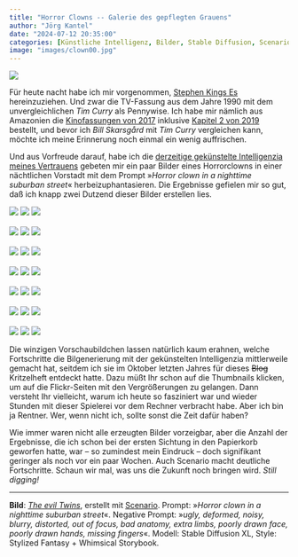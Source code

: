 ```yaml
---
title: "Horror Clowns -- Galerie des gepflegten Grauens"
author: "Jörg Kantel"
date: "2024-07-12 20:35:00"
categories: [Künstliche Intelligenz, Bilder, Stable Diffusion, Scenario]
image: "images/clown00.jpg"
---
```


[![](images/clown00-b.jpg)](https://www.flickr.com/photos/schockwellenreiter/53852667494/)

Für heute nacht habe ich mir vorgenommen, [Stephen Kings Es](https://de.wikipedia.org/wiki/Stephen_Kings_Es) hereinzuziehen. Und zwar die TV-Fassung aus dem Jahre 1990 mit dem unvergleichlichen *Tim Curry* als Pennywise. Ich habe mir nämlich aus Amazonien die [Kinofassungen von 2017](https://de.wikipedia.org/wiki/Es_(2017)) inklusive [Kapitel 2 von 2019](https://de.wikipedia.org/wiki/Es_Kapitel_2) bestellt, und bevor ich *Bill Skarsgård* mit *Tim Curry* vergleichen kann, möchte ich meine Erinnerung noch einmal ein wenig auffrischen.

Und aus Vorfreude darauf, habe ich die [derzeitige gekünstelte Intelligenzia meines Vertrauens](http://cognitiones.kantel-chaos-team.de/technikgeschichte/rechnerundnetze/scenario.html) gebeten mir ein paar Bilder eines Horrorclowns in einer nächtlichen Vorstadt mit dem Prompt »*Horror clown in a nighttime suburban street*« herbeizuphantasieren. Die Ergebnisse gefielen mir so gut, daß ich knapp zwei Dutzend dieser Bilder erstellen lies.

[![](images/clown01.jpg)](https://www.flickr.com/photos/schockwellenreiter/53852593493/)&nbsp;[![](images/clown02.jpg)](https://www.flickr.com/photos/schockwellenreiter/53852335326/)&nbsp;[![](images/clown03.jpg)](https://www.flickr.com/photos/schockwellenreiter/53851434577/)<br /><br />
[![](images/clown04.jpg)](https://www.flickr.com/photos/schockwellenreiter/53852325296/)&nbsp;[![](images/clown05.jpg)](https://www.flickr.com/photos/schockwellenreiter/53852583103/)&nbsp;[![](images/clown06.jpg)](https://www.flickr.com/photos/schockwellenreiter/53851432737/)<br /><br />
[![](images/clown07.jpg)](https://www.flickr.com/photos/schockwellenreiter/53851416562/)&nbsp;[![](images/clown08.jpg)](https://www.flickr.com/photos/schockwellenreiter/53851415452/)&nbsp;[![](images/clown09.jpg)](https://www.flickr.com/photos/schockwellenreiter/53852666584/)<br /><br />
[![](images/clown10.jpg)](https://www.flickr.com/photos/schockwellenreiter/53852723385/)&nbsp;[![](images/clown11.jpg)](https://www.flickr.com/photos/schockwellenreiter/53851396367/)&nbsp;[![](images/clown12.jpg)](https://www.flickr.com/photos/schockwellenreiter/53852545408/)<br /><br />
[![](images/clown13.jpg)](https://www.flickr.com/photos/schockwellenreiter/53852286361/)&nbsp;[![](images/clown14.jpg)](https://www.flickr.com/photos/schockwellenreiter/53852528413/)&nbsp;[![](images/clown15.jpg)](https://www.flickr.com/photos/schockwellenreiter/53852269896/)<br /><br />
[![](images/clown16.jpg)](https://www.flickr.com/photos/schockwellenreiter/53851377802/)&nbsp;[![](images/clown17.jpg)](https://www.flickr.com/photos/schockwellenreiter/53851377227/)&nbsp;[![](images/clown18.jpg)](https://www.flickr.com/photos/schockwellenreiter/53852611844/)<br /><br />
[![](images/clown19.jpg)](https://www.flickr.com/photos/schockwellenreiter/53852251836/)&nbsp;[![](images/clown20.jpg)](https://www.flickr.com/photos/schockwellenreiter/53851359277/)&nbsp;[![](images/clown21.jpg)](https://www.flickr.com/photos/schockwellenreiter/53852251296/)

Die winzigen Vorschaubildchen lassen natürlich kaum erahnen, welche Fortschritte die Bilgenerierung mit der gekünstelten Intelligenzia mittlerweile gemacht hat, seitdem ich sie im Oktober letzten Jahres für dieses ~~Blog~~ Kritzelheft entdeckt hatte. Dazu müßt Ihr schon auf die Thumbnails klicken, um auf  die Flickr-Seiten mit den Vergrößerungen zu gelangen. Dann versteht Ihr vielleicht, warum ich heute so fasziniert war und wieder Stunden mit dieser Spielerei vor dem Rechner verbracht habe. Aber ich bin ja Rentner. Wer, wenn nicht ich, sollte sonst die Zeit dafür haben?

Wie immer waren nicht alle erzeugten Bilder vorzeigbar, aber die Anzahl der Ergebnisse, die ich schon bei der ersten Sichtung in den Papierkorb geworfen hatte, war -- so zumindest mein Eindruck -- doch signifikant geringer als noch vor ein paar Wochen. Auch Scenario macht deutliche Fortschritte. Schaun wir mal, was uns die Zukunft noch bringen wird. *Still digging!*

---

**Bild**: *[The evil Twins](https://www.flickr.com/photos/schockwellenreiter/53852667494/)*, erstellt mit [Scenario](http://cognitiones.kantel-chaos-team.de/technikgeschichte/rechnerundnetze/scenario.html). Prompt: »*Horror clown in a nighttime suburban street*«. Negative Prompt: »*ugly, deformed, noisy, blurry, distorted, out of focus, bad anatomy, extra limbs, poorly drawn face, poorly drawn hands, missing fingers*«. Modell: Stable Diffusion XL, Style: Stylized Fantasy + Whimsical Storybook.